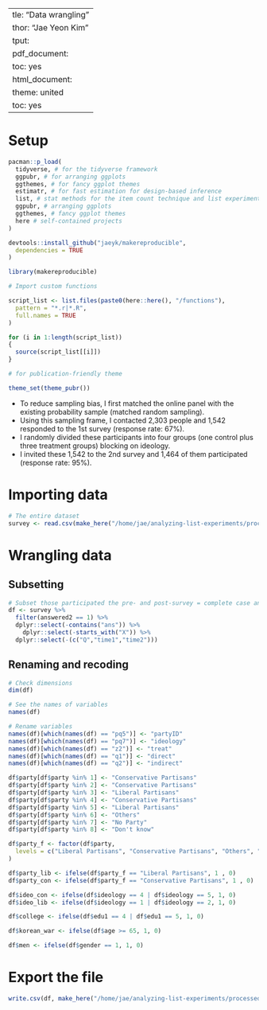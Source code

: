   ---
title: "Data wrangling"
author: "Jae Yeon Kim"
output:
  pdf_document:
    toc: yes
  html_document:
    theme: united
    toc: yes
---

# Setup 

```r
pacman::p_load(
  tidyverse, # for the tidyverse framework
  ggpubr, # for arranging ggplots
  ggthemes, # for fancy ggplot themes
  estimatr, # for fast estimation for design-based inference
  list, # stat methods for the item count technique and list experiment
  ggpubr, # arranging ggplots
  ggthemes, # fancy ggplot themes
  here # self-contained projects
)

devtools::install_github("jaeyk/makereproducible",
  dependencies = TRUE
)

library(makereproducible)

# Import custom functions

script_list <- list.files(paste0(here::here(), "/functions"),
  pattern = "*.r|*.R",
  full.names = TRUE
)

for (i in 1:length(script_list))
{
  source(script_list[[i]])
}

# for publication-friendly theme

theme_set(theme_pubr())
```

- To reduce sampling bias, I first matched the online panel with the existing probability sample (matched random sampling).
- Using this sampling frame, I contacted 2,303 people and 1,542 responded to the 1st survey (response rate: 67%).
- I randomly divided these participants into four groups (one control plus three treatment groups) blocking on ideology.
- I invited these 1,542 to the 2nd survey and 1,464 of them participated (response rate: 95%).

# Importing data

```r

# The entire dataset 
survey <- read.csv(make_here("/home/jae/analyzing-list-experiments/processed_data/survey_result.csv"))

```

# Wrangling data 

## Subsetting 

```r
# Subset those participated the pre- and post-survey = complete case analysis and drop columns that we don't need 
df <- survey %>%
  filter(answered2 == 1) %>%
  dplyr::select(-contains("ans")) %>%
    dplyr::select(-starts_with("X")) %>%
  dplyr::select(-(c("Q","time1","time2")))

```

## Renaming and recoding 

```r

# Check dimensions 
dim(df)

# See the names of variables 
names(df)

# Rename variables 
names(df)[which(names(df) == "pq5")] <- "partyID"
names(df)[which(names(df) == "pq7")] <- "ideology"
names(df)[which(names(df) == "z2")] <- "treat"
names(df)[which(names(df) == "q1")] <- "direct"
names(df)[which(names(df) == "q2")] <- "indirect"

df$party[df$party %in% 1] <- "Conservative Partisans"
df$party[df$party %in% 2] <- "Conservative Partisans"
df$party[df$party %in% 3] <- "Liberal Partisans"
df$party[df$party %in% 4] <- "Conservative Partisans"
df$party[df$party %in% 5] <- "Liberal Partisans"
df$party[df$party %in% 6] <- "Others"
df$party[df$party %in% 7] <- "No Party"
df$party[df$party %in% 8] <- "Don't know"

df$party_f <- factor(df$party,
  levels = c("Liberal Partisans", "Conservative Partisans", "Others", "No Party", "Don't know")
)

df$party_lib <- ifelse(df$party_f == "Liberal Partisans", 1 , 0) 
df$party_con <- ifelse(df$party_f == "Conservative Partisans", 1 , 0)

df$ideo_con <- ifelse(df$ideology == 4 | df$ideology == 5, 1, 0)
df$ideo_lib <- ifelse(df$ideology == 1 | df$ideology == 2, 1, 0)

df$college <- ifelse(df$edu1 == 4 | df$edu1 == 5, 1, 0)

df$korean_war <- ifelse(df$age >= 65, 1, 0)

df$men <- ifelse(df$gender == 1, 1, 0)
```

# Export the file 

```r

write.csv(df, make_here("/home/jae/analyzing-list-experiments/processed_data/processed_survey.csv"))

```

